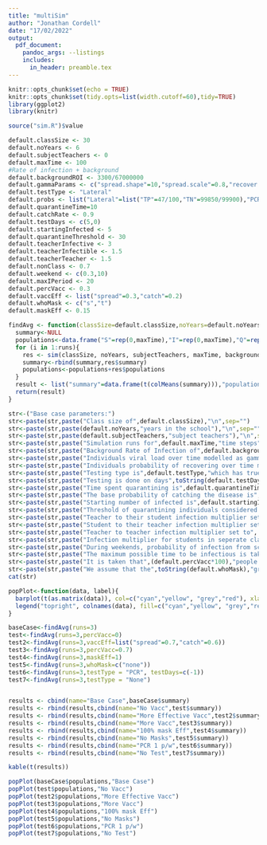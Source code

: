 ```yaml
---
title: "multiSim"
author: "Jonathan Cordell"
date: "17/02/2022"
output: 
  pdf_document:
    pandoc_args: --listings
    includes:
      in_header: preamble.tex
---
```


```r
knitr::opts_chunk$set(echo = TRUE)
knitr::opts_chunk$set(tidy.opts=list(width.cutoff=60),tidy=TRUE)
library(ggplot2)
library(knitr)
```

```r
source("sim.R")$value
```

```r
default.classSize <- 30
default.noYears <- 6
default.subjectTeachers <- 0
default.maxTime <- 100
#Rate of infection + background
default.backgroundROI <- 3300/67000000 
default.gammaParams <- c("spread.shape"=10,"spread.scale"=0.8,"recover.shape"=17,"recover.scale"=0.8)
default.testType <- "Lateral"
default.probs <- list("Lateral"=list("TP"=47/100,"TN"=99850/99900),"PCR"=list("TP"=67/100,"TN"=99.2/100), "None"=list("TP"=0,"TN"=1))
default.quarantineTime=10
default.catchRate <- 0.9
default.testDays <- c(5,0)
default.startingInfected <- 5
default.quarantineThreshold <- 30
default.teacherInfective <- 3
default.teacherInfectible <- 1.5
default.teacherTeacher <- 1.5
default.nonClass <- 0.7
default.weekend <- c(0.3,10)
default.maxIPeriod <- 20
default.percVacc <- 0.3
default.vaccEff <- list("spread"=0.3,"catch"=0.2)
default.whoMask <- c("s","t")
default.maskEff <- 0.15
```
```r
findAvg <- function(classSize=default.classSize,noYears=default.noYears,subjectTeachers=default.subjectTeachers,maxTime=default.maxTime,backgroundROI=default.backgroundROI,gammaParams=default.gammaParams,testType=default.testType,probs=default.probs,quarantineTime=default.quarantineTime,catchRate=default.catchRate,testDays=default.testDays,startingInfected=default.startingInfected,quarantineThreshold=default.quarantineThreshold,teacherInfective=default.teacherInfective,teacherInfectible=default.teacherInfectible,teacherTeacher=default.teacherTeacher,nonClass=default.nonClass,weekend=default.weekend,maxIPeriod=default.maxIPeriod,percVacc=default.percVacc,vaccEff=default.vaccEff,whoMask=default.whoMask,maskEff=default.maskEff, runs=10){
  summary<-NULL
  populations<-data.frame("S"=rep(0,maxTime),"I"=rep(0,maxTime),"Q"=rep(0,maxTime),"R"=rep(0,maxTime))
  for (i in 1:runs){
    res <- sim(classSize, noYears, subjectTeachers, maxTime, backgroundROI, gammaParams, testType, probs, quarantineTime, catchRate, testDays, startingInfected, quarantineThreshold, teacherInfective, teacherInfectible, teacherTeacher, nonClass, weekend, maxIPeriod, percVacc, vaccEff, whoMask, maskEff)
    summary<-rbind(summary,res$summary)
    populations<-populations+res$populations
  }
  result <- list("summary"=data.frame(t(colMeans(summary))),"populations"=populations/10)
  return(result)
}  
```


```r
str<-("Base case parameters:")
str<-paste(str,paste("Class size of",default.classSize),"\n",sep="")
str<-paste(str,paste(default.noYears,"years in the school"),"\n",sep="")
str<-paste(str,paste(default.subjectTeachers,"subject teachers"),"\n",sep="")
str<-paste(str,paste("Simulation runs for",default.maxTime,"time steps"),"\n",sep="")
str<-paste(str,paste("Background Rate of Infection of",default.backgroundROI),"\n",sep="")
str<-paste(str,paste("Individuals viral load over time modelled as gamma distribution with shape",default.gammaParams["spread.shape"],"and scale",default.gammaParams["spread.scale"]),"\n",sep="")
str<-paste(str,paste("Individuals probability of recovering over time modelled as gamma distribution with shape",default.gammaParams["recover.shape"],"and scale",default.gammaParams["recover.scale"]),"\n",sep="")
str<-paste(str,paste("Testing type is",default.testType,"which has true positive rate of",default.probs[[default.testType]]$TP,"and true negative rate of",default.probs[[default.testType]]$TN),"\n",sep="")
str<-paste(str,paste("Testing is done on days",toString(default.testDays)),"\n",sep="")
str<-paste(str,paste("Time spent quarantining is",default.quarantineTime,"days"),"\n",sep="")
str<-paste(str,paste("The base probability of catching the disease is",default.catchRate),"\n",sep="")
str<-paste(str,paste("Starting number of infected is",default.startingInfected),"\n",sep="")
str<-paste(str,paste("Threshold of quarantining individuals considered noteworthy is",default.quarantineThreshold),"\n",sep="")
str<-paste(str,paste("Teacher to their student infection multiplier set to", default.teacherInfective),"\n",sep="")
str<-paste(str,paste("Student to their teacher infection multiplier set to", default.teacherInfectible),"\n",sep="")
str<-paste(str,paste("Teacher to teacher infection multiplier set to", default.teacherTeacher),"\n",sep="")
str<-paste(str,paste("Infection multiplier for students in seperate classes set to",  default.nonClass),"\n",sep="")
str<-paste(str,paste("During weekends, probability of infection from school is multiplied by",default.weekend[1],"whilst infection from other sources is multiplied by",default.weekend[2]),"\n",sep="")
str<-paste(str,paste("The maximum possible time to be infectious is taken to be", default.maxIPeriod),"\n",sep="")
str<-paste(str,paste("It is taken that",(default.percVacc*100),"people are vaccinated, which is",(100*default.vaccEff$spread),"percent effective at reducing the spread from a vaccinated infected individual, and",(100*default.vaccEff$catch),"percent effective at reducing that chance of catching the disease"),"\n")
str<-paste(str,paste("We assume that the",toString(default.whoMask),"groups are mandated to wear masks, which is ",(100*default.maskEff),"percent effective at reducing transmission"),"\n")
cat(str)
```

```r
popPlot<-function(data, label){
  barplot(t(as.matrix(data)), col=c("cyan","yellow", "grey","red"), xlab="Days", ylab="Individuals", names.arg=(1:nrow(data)),main=label)
  legend("topright", colnames(data), fill=c("cyan","yellow", "grey","red"), bg="white")
}
```

```r
baseCase<-findAvg(runs=3)
test<-findAvg(runs=3,percVacc=0)
test2<-findAvg(runs=3,vaccEff=list("spread"=0.7,"catch"=0.6))
test3<-findAvg(runs=3,percVacc=0.7)
test4<-findAvg(runs=3,maskEff=1)
test5<-findAvg(runs=3,whoMask=c("none"))
test6<-findAvg(runs=3,testType = "PCR", testDays=c(-1))
test7<-findAvg(runs=3,testType = "None")


results <- cbind(name="Base Case",baseCase$summary)
results <- rbind(results,cbind(name="No Vacc",test$summary))
results <- rbind(results,cbind(name="More Effective Vacc",test2$summary))
results <- rbind(results,cbind(name="More Vacc",test3$summary))
results <- rbind(results,cbind(name="100% mask Eff",test4$summary))
results <- rbind(results,cbind(name="No Masks",test5$summary))
results <- rbind(results,cbind(name="PCR 1 p/w",test6$summary))
results <- rbind(results,cbind(name="No Test",test7$summary))
```


```r
kable(t(results))
```

```r
popPlot(baseCase$populations,"Base Case")
popPlot(test$populations,"No Vacc")
popPlot(test2$populations,"More Effective Vacc")
popPlot(test3$populations,"More Vacc")
popPlot(test4$populations,"100% mask Eff")
popPlot(test5$populations,"No Masks")
popPlot(test6$populations,"PCR 1 p/w")
popPlot(test7$populations,"No Test")
```